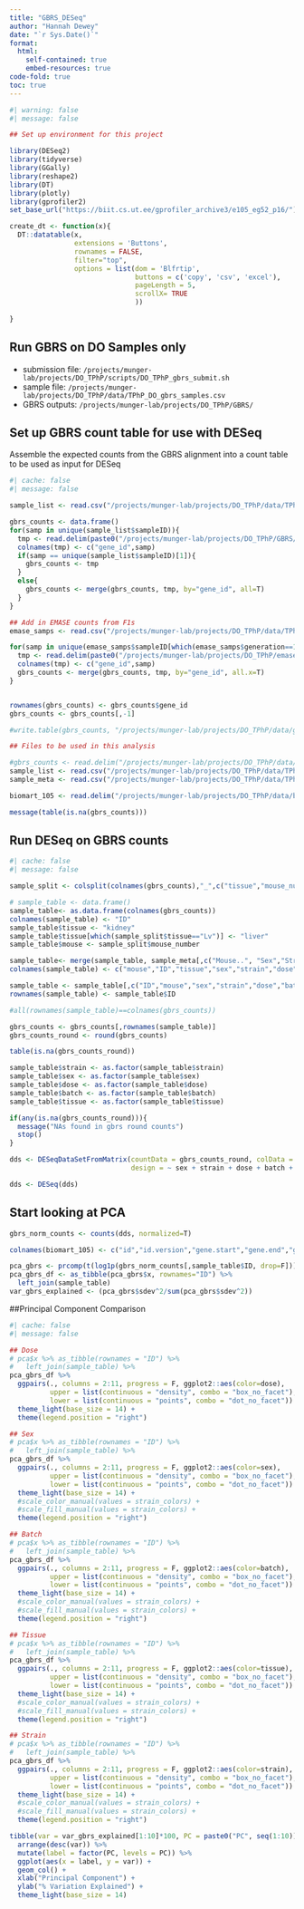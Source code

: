```yaml
---
title: "GBRS_DESeq"
author: "Hannah Dewey"
date: "`r Sys.Date()`"
format: 
  html:
    self-contained: true
    embed-resources: true
code-fold: true
toc: true
---
```


```r
#| warning: false
#| message: false

## Set up environment for this project

library(DESeq2)
library(tidyverse)
library(GGally)
library(reshape2)
library(DT)
library(plotly)
library(gprofiler2)
set_base_url("https://biit.cs.ut.ee/gprofiler_archive3/e105_eg52_p16/")

create_dt <- function(x){
  DT::datatable(x,
                extensions = 'Buttons',
                rownames = FALSE, 
                filter="top",
                options = list(dom = 'Blfrtip',
                               buttons = c('copy', 'csv', 'excel'),
                               pageLength = 5, 
                               scrollX= TRUE
                               ))
  
}

```

## Run GBRS on DO Samples only

-   submission file: `/projects/munger-lab/projects/DO_TPhP/scripts/DO_TPhP_gbrs_submit.sh`
-   sample file: `/projects/munger-lab/projects/DO_TPhP/data/TPhP_DO_gbrs_samples.csv`
-   GBRS outputs: `/projects/munger-lab/projects/DO_TPhP/GBRS/`

## Set up GBRS count table for use with DESeq

Assemble the expected counts from the GBRS alignment into a count table to be used as input for DESeq

```r
#| cache: false
#| message: false

sample_list <- read.csv("/projects/munger-lab/projects/DO_TPhP/data/TPhP_DO_gbrs_samples.csv", header = T, stringsAsFactors = F)

gbrs_counts <- data.frame()
for(samp in unique(sample_list$sampleID)){
  tmp <- read.delim(paste0("/projects/munger-lab/projects/DO_TPhP/GBRS/",samp,"/gbrs/",samp,".diploid.genes.expected_read_counts"), header=T, stringsAsFactors = F)[,c(1,10)]
  colnames(tmp) <- c("gene_id",samp)
  if(samp == unique(sample_list$sampleID)[1]){
    gbrs_counts <- tmp
  }
  else{
    gbrs_counts <- merge(gbrs_counts, tmp, by="gene_id", all=T)
  }
}

## Add in EMASE counts from F1s
emase_samps <- read.csv("/projects/munger-lab/projects/DO_TPhP/data/TPhP_F1_gbrs_samples.csv", header=T, stringsAsFactors = F)

for(samp in unique(emase_samps$sampleID[which(emase_samps$generation==1)])){
  tmp <- read.delim(paste0("/projects/munger-lab/projects/DO_TPhP/emase/",samp,"/emase/",samp,".multiway.genes.expected_read_counts"), header=T, stringsAsFactors = F)[,c(1,4)]
  colnames(tmp) <- c("gene_id",samp)
  gbrs_counts <- merge(gbrs_counts, tmp, by="gene_id", all.x=T)
}


rownames(gbrs_counts) <- gbrs_counts$gene_id
gbrs_counts <- gbrs_counts[,-1]

#write.table(gbrs_counts, "/projects/munger-lab/projects/DO_TPhP/data/gbrs_counts.txt", quote=F, sep="\t")
```

```r
## Files to be used in this analysis

#gbrs_counts <- read.delim("/projects/munger-lab/projects/DO_TPhP/data/gbrs_counts.txt", row.names = 1, header = T, stringsAsFactors = F)
sample_list <- read.csv("/projects/munger-lab/projects/DO_TPhP/data/TPhP_DO_gbrs_samples.csv", header = T, stringsAsFactors = F)
sample_meta <- read.csv("/projects/munger-lab/projects/DO_TPhP/data/TPhPpath2fastqs.csv", header=T, stringsAsFactors = F)

biomart_105 <- read.delim("/projects/munger-lab/projects/DO_TPhP/data/biomart_v105.txt", stringsAsFactors = F)

message(table(is.na(gbrs_counts)))

```

## Run DESeq on GBRS counts

```r
#| cache: false
#| message: false

sample_split <- colsplit(colnames(gbrs_counts),"_",c("tissue","mouse_number"))

# sample_table <- data.frame()
sample_table<- as.data.frame(colnames(gbrs_counts))
colnames(sample_table) <- "ID"
sample_table$tissue <- "kidney"
sample_table$tissue[which(sample_split$tissue=="Lv")] <- "liver"
sample_table$mouse <- sample_split$mouse_number

sample_table<- merge(sample_table, sample_meta[,c("Mouse..", "Sex","Strain", "Dose..mg.kg.","batch_number")], by.x="mouse", by.y="Mouse..", all.x = T)
colnames(sample_table) <- c("mouse","ID","tissue","sex","strain","dose","batch")

sample_table <- sample_table[,c("ID","mouse","sex","strain","dose","batch","tissue")]
rownames(sample_table) <- sample_table$ID

#all(rownames(sample_table)==colnames(gbrs_counts))

gbrs_counts <- gbrs_counts[,rownames(sample_table)]
gbrs_counts_round <- round(gbrs_counts)
```

```r
table(is.na(gbrs_counts_round))
```

```r

sample_table$strain <- as.factor(sample_table$strain)
sample_table$sex <- as.factor(sample_table$sex)
sample_table$dose <- as.factor(sample_table$dose)
sample_table$batch <- as.factor(sample_table$batch)
sample_table$tissue <- as.factor(sample_table$tissue)

if(any(is.na(gbrs_counts_round))){
  message("NAs found in gbrs round counts")
  stop()
}

dds <- DESeqDataSetFromMatrix(countData = gbrs_counts_round, colData = sample_table,
                              design = ~ sex + strain + dose + batch + tissue)

dds <- DESeq(dds)

```

## Start looking at PCA

```r

gbrs_norm_counts <- counts(dds, normalized=T)

colnames(biomart_105) <- c("id","id.version","gene.start","gene.end","gene.type","chromosome","symbol")

pca_gbrs <- prcomp(t(log1p(gbrs_norm_counts[,sample_table$ID, drop=F])), center=T, scale=F)
pca_gbrs_df <- as_tibble(pca_gbrs$x, rownames="ID") %>%
  left_join(sample_table)
var_gbrs_explained <- (pca_gbrs$sdev^2/sum(pca_gbrs$sdev^2))

```

##Principal Component Comparison

```r
#| cache: false
#| message: false

## Dose
# pca$x %>% as_tibble(rownames = "ID") %>%
#   left_join(sample_table) %>%
pca_gbrs_df %>%
  ggpairs(., columns = 2:11, progress = F, ggplot2::aes(color=dose),
          upper = list(continuous = "density", combo = "box_no_facet"),
          lower = list(continuous = "points", combo = "dot_no_facet")) +
  theme_light(base_size = 14) +
  theme(legend.position = "right")

## Sex
# pca$x %>% as_tibble(rownames = "ID") %>%
#   left_join(sample_table) %>%
pca_gbrs_df %>%
  ggpairs(., columns = 2:11, progress = F, ggplot2::aes(color=sex),
          upper = list(continuous = "density", combo = "box_no_facet"),
          lower = list(continuous = "points", combo = "dot_no_facet")) +
  theme_light(base_size = 14) +
  #scale_color_manual(values = strain_colors) +
  #scale_fill_manual(values = strain_colors) +
  theme(legend.position = "right")

## Batch
# pca$x %>% as_tibble(rownames = "ID") %>%
#   left_join(sample_table) %>%
pca_gbrs_df %>%
  ggpairs(., columns = 2:11, progress = F, ggplot2::aes(color=batch),
          upper = list(continuous = "density", combo = "box_no_facet"),
          lower = list(continuous = "points", combo = "dot_no_facet")) +
  theme_light(base_size = 14) +
  #scale_color_manual(values = strain_colors) +
  #scale_fill_manual(values = strain_colors) +
  theme(legend.position = "right")

## Tissue
# pca$x %>% as_tibble(rownames = "ID") %>%
#   left_join(sample_table) %>%
pca_gbrs_df %>%
  ggpairs(., columns = 2:11, progress = F, ggplot2::aes(color=tissue),
          upper = list(continuous = "density", combo = "box_no_facet"),
          lower = list(continuous = "points", combo = "dot_no_facet")) +
  theme_light(base_size = 14) +
  #scale_color_manual(values = strain_colors) +
  #scale_fill_manual(values = strain_colors) +
  theme(legend.position = "right")

## Strain
# pca$x %>% as_tibble(rownames = "ID") %>%
#   left_join(sample_table) %>%
pca_gbrs_df %>%
  ggpairs(., columns = 2:11, progress = F, ggplot2::aes(color=strain),
          upper = list(continuous = "density", combo = "box_no_facet"),
          lower = list(continuous = "points", combo = "dot_no_facet")) +
  theme_light(base_size = 14) +
  #scale_color_manual(values = strain_colors) +
  #scale_fill_manual(values = strain_colors) +
  theme(legend.position = "right")

tibble(var = var_gbrs_explained[1:10]*100, PC = paste0("PC", seq(1:10))) %>%
  arrange(desc(var)) %>%
  mutate(label = factor(PC, levels = PC)) %>%
  ggplot(aes(x = label, y = var)) +
  geom_col() +
  xlab("Principal Component") +
  ylab("% Variation Explained") +
  theme_light(base_size = 14)
```
